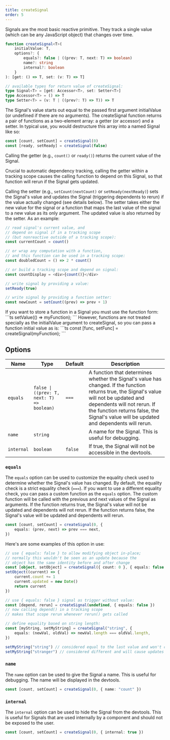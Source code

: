 ```yaml
---
title: createSignal
order: 5
---
```


Signals are the most basic reactive primitive. They track a single value (which can be any JavaScript object) that changes over time.

```ts
function createSignal<T>(
	initialValue: T,
	options?: {
		equals?: false | ((prev: T, next: T) => boolean)
		name?: string
		internal?: boolean
	}
): [get: () => T, set: (v: T) => T]

// available types for return value of createSignal:
type Signal<T> = [get: Accessor<T>, set: Setter<T>]
type Accessor<T> = () => T
type Setter<T> = (v: T | ((prev?: T) => T)) => T
```

The Signal's value starts out equal to the passed first argument initialValue (or undefined if there are no arguments). The createSignal function returns a pair of functions as a two-element array: a getter (or accessor) and a setter. In typical use, you would destructure this array into a named Signal like so:

```ts
const [count, setCount] = createSignal(0)
const [ready, setReady] = createSignal(false)
```

Calling the getter (e.g., `count()` or `ready()`) returns the current value of the Signal.

Crucial to automatic dependency tracking, calling the getter within a tracking scope causes the calling function to depend on this Signal, so that function will rerun if the Signal gets updated.

Calling the setter (e.g., `setCount(nextCount)` or `setReady(nextReady)`) sets the Signal's value and updates the Signal (triggering dependents to rerun) if the value actually changed (see details below). The setter takes either the new value for the signal or a function that maps the last value of the signal to a new value as its only argument. The updated value is also returned by the setter. As an example:

```ts
// read signal's current value, and
// depend on signal if in a tracking scope
// (but nonreactive outside of a tracking scope):
const currentCount = count()

// or wrap any computation with a function,
// and this function can be used in a tracking scope:
const doubledCount = () => 2 * count()

// or build a tracking scope and depend on signal:
const countDisplay = <div>{count()}</div>

// write signal by providing a value:
setReady(true)

// write signal by providing a function setter:
const newCount = setCount((prev) => prev + 1)
```

<CalloutTip>
	If you want to store a function in a Signal you must use the function form:
	```ts setValue(() => myFunction); ``` However, functions are not treated
	specially as the initialValue argument to createSignal, so you can pass a
	function initial value as is: ```ts const [func, setFunc] =
	createSignal(myFunction); ```
</CalloutTip>

## Options

| Name       | Type                                       | Default | Description                                                                                                                                                                                                                                                         |
| ---------- | ------------------------------------------ | ------- | ------------------------------------------------------------------------------------------------------------------------------------------------------------------------------------------------------------------------------------------------------------------- |
| `equals`   | `false \| ((prev: T, next: T) => boolean)` | `===`   | A function that determines whether the Signal's value has changed. If the function returns true, the Signal's value will not be updated and dependents will not rerun. If the function returns false, the Signal's value will be updated and dependents will rerun. |
| `name`     | `string`                                   |         | A name for the Signal. This is useful for debugging.                                                                                                                                                                                                                |
| `internal` | `boolean`                                  | `false` | If true, the Signal will not be accessible in the devtools.                                                                                                                                                                                                         |

### `equals`

The `equals` option can be used to customize the equality check used to determine whether the Signal's value has changed. By default, the equality check is a strict equality check (`===`). If you want to use a different equality check, you can pass a custom function as the `equals` option. The custom function will be called with the previous and next values of the Signal as arguments. If the function returns true, the Signal's value will not be updated and dependents will not rerun. If the function returns false, the Signal's value will be updated and dependents will rerun.

```ts
const [count, setCount] = createSignal(0, {
	equals: (prev, next) => prev === next,
})
```

Here's are some examples of this option in use:

```ts
// use { equals: false } to allow modifying object in-place;
// normally this wouldn't be seen as an update because the
// object has the same identity before and after change
const [object, setObject] = createSignal({ count: 0 }, { equals: false })
setObject((current) => {
	current.count += 1
	current.updated = new Date()
	return current
})

// use { equals: false } signal as trigger without value:
const [depend, rerun] = createSignal(undefined, { equals: false })
// now calling depend() in a tracking scope
// makes that scope rerun whenever rerun() gets called

// define equality based on string length:
const [myString, setMyString] = createSignal("string", {
	equals: (newVal, oldVal) => newVal.length === oldVal.length,
})

setMyString("string") // considered equal to the last value and won't cause updates
setMyString("stranger") // considered different and will cause updates
```

### `name`

The `name` option can be used to give the Signal a name. This is useful for debugging. The name will be displayed in the devtools.

```ts
const [count, setCount] = createSignal(0, { name: "count" })
```

### `internal`

The `internal` option can be used to hide the Signal from the devtools. This is useful for Signals that are used internally by a component and should not be exposed to the user.

```ts
const [count, setCount] = createSignal(0, { internal: true })
```
